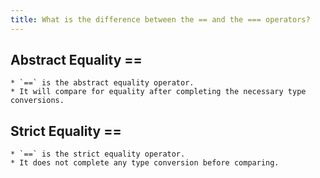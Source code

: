 ```yaml
---
title: What is the difference between the == and the === operators?
---
```


## Abstract Equality ==

    * `==` is the abstract equality operator.
    * It will compare for equality after completing the necessary type conversions.

## Strict Equality ==

    * `==` is the strict equality operator.
    * It does not complete any type conversion before comparing.

